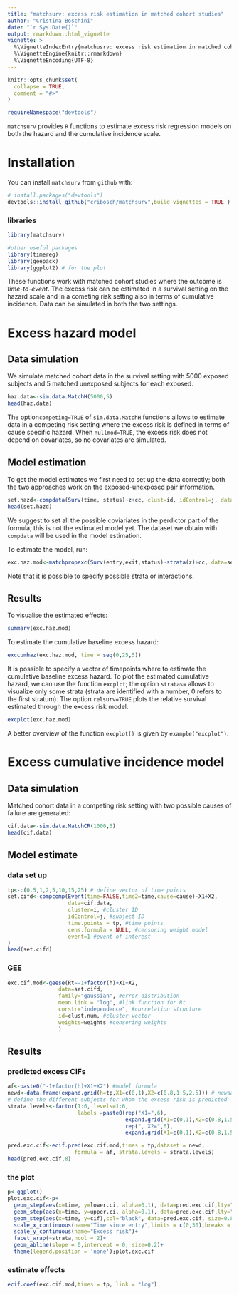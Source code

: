 ```yaml
---
title: "matchsurv: excess risk estimation in matched cohort studies"
author: "Cristina Boschini"
date: "`r Sys.Date()`"
output: rmarkdown::html_vignette
vignette: >
  %\VignetteIndexEntry{matchusrv: excess risk estimation in matched cohort studies}
  %\VignetteEngine{knitr::rmarkdown}
  %\VignetteEncoding{UTF-8}
---
```


```r
knitr::opts_chunk$set(
  collapse = TRUE,
  comment = "#>"
)

requireNamespace("devtools")
```

`matchsurv` provides  `R` functions to estimate excess risk regression models on both the hazard and the cumulative incidence scale. 

# Installation
You can install `matchsurv` from `github` with:

```r
# install.packages("devtools")
devtools::install_github("cribosch/matchsurv",build_vignettes = TRUE )
```

### libraries

```r
library(matchsurv)

#other useful packages 
library(timereg)
library(geepack)
library(ggplot2) # for the plot
```

These functions work with matched cohort studies where the outcome is *time-to-event*. The excess risk can be estimated in a survival setting on the hazard scale and in a cometing risk setting also in terms of cumulative incidence. Data can be simulated in both the two settings.

# Excess hazard model

## Data simulation

We simulate matched cohort data in the survival setting with 5000 exposed subjects and 5 matched unexposed subjects for each exposed. 

```r
haz.data<-sim.data.MatchH(5000,5)
head(haz.data)
```

The option`competing=TRUE` of `sim.data.MatchH` functions allows to estimate data in a competing risk setting where the excess risk is defined in terms of cause specific hazard. When `nullmod=TRUE`, the excess risk does not depend on covariates, so no covariates are simulated.  

## Model estimation

To get the model estimates we first need to set up the data correctly; both the two approaches work on the exposed-unexposed pair information. 

```r
set.hazd<-compdata(Surv(time, status)~z+cc, clust=id, idControl=j, data=haz.data)
head(set.hazd)
```

We suggest to set all the possible coviariates in the perdictor part of the formula; this is not the estimated model yet. The dataset we obtain with `compdata` will be used in the model estimation. 

To estimate the model, run:

```r

exc.haz.mod<-matchpropexc(Surv(entry,exit,status)~strata(z)+cc, data=set.hazd)

```

Note that it is possible to specify possible strata or interactions. 

## Results

To visualise the estimated effects:

```r

summary(exc.haz.mod)

```

To estimate the cumulative baseline excess hazard:

```r
exccumhaz(exc.haz.mod, time = seq(0,25,5))
```

It is possible to specify a vector of timepoints where to estimate the cumulative baseline excess hazard. 
To plot the estimated cumulative hazard, we can use the function `excplot`; the option `stratas=` allows to visualize only some strata (strata are identified with a number, 0 refers to the first stratum). The option `relsurv=TRUE` plots the relative survival estimated through the excess risk model. 

```r
excplot(exc.haz.mod)
```

A better overview of the function `excplot()` is given by `example("excplot")`.

# Excess cumulative incidence model 

## Data simulation

Matched cohort data in a competing risk setting with two possible causes of failure are generated:

```r

cif.data<-sim.data.MatchCR(1000,5)
head(cif.data)
```


## Model estimate

### data set up

```r
tp<-c(0.5,1,2,5,10,15,25) # define vector of time points
set.cifd<-compcomp(Event(time=FALSE,time2=time,cause=cause)~X1+X2,
                   data=cif.data,
                   cluster=i, #cluster ID
                   idControl=j, #subject ID
                   time.points = tp, #time points
                   cens.formula = NULL, #censoring weight model
                   event=1 #event of interest
)
head(set.cifd)
```


### GEE 

```r
exc.cif.mod<-geese(Rt~-1+factor(h)+X1+X2,
                data=set.cifd,
                family="gaussian", #error distribution
                mean.link = "log", #link function for Rt
                corstr="independence", #correlation structure
                id=clust.num, #cluster vector
                weights=weights #censoring weights
                )

```


## Results 

### predicted excess CIFs

```r

af<-paste0("-1+factor(h)+X1+X2") #model formula
newd<-data.frame(expand.grid(h=tp,X1=c(0,1),X2=c(0.8,1.5,2.5))) # newdata
# define the different subjects for whom the excess risk is predicted
strata.levels<-factor(1:6, levels=1:6, 
                      labels =paste0(rep("X1=",6),
                                     expand.grid(X1=c(0,1),X2=c(0.8,1.5,2.5))[,1],
                                     rep(", X2=",6),
                                     expand.grid(X1=c(0,1),X2=c(0.8,1.5,2.5))[,2]))

pred.exc.cif<-ecif.pred(exc.cif.mod,times = tp,dataset = newd, 
                     formula = af, strata.levels = strata.levels)
head(pred.exc.cif,8)

```


### the plot


```r
p<-ggplot()
plot.exc.cif<-p+
  geom_step(aes(x=time, y=lower.ci, alpha=0.1), data=pred.exc.cif,lty="dotted", size=0.7)+
  geom_step(aes(x=time, y=upper.ci, alpha=0.1), data=pred.exc.cif,lty="dotted", size=0.7)+
  geom_step(aes(x=time, y=cif),col="black", data=pred.exc.cif, size=0.8)+
  scale_x_continuous(name="Time since entry",limits = c(0,30),breaks = seq(0,30,5), labels=seq(5,35,5))+
  scale_y_continuous(name="Excess risk")+ 
  facet_wrap(~strata,ncol = 2)+
  geom_abline(slope = 0,intercept = 0, size=0.2)+
  theme(legend.position = 'none');plot.exc.cif
```

### estimate effects

```r

ecif.coef(exc.cif.mod,times = tp, link = "log")

```



<!-- ## model estimate (cause 2) ----- -->
<!-- set.data2<-compcomp(Event(time=FALSE,time2=time,cause=cause)~X1+X2, -->
<!--                 data=data, -->
<!--                 cluster=i, #cluster ID -->
<!--                 idControl=j, #subject ID -->
<!--                 time.points = tp, #time points -->
<!--                 cens.formula = NULL, #censoring weight model -->
<!--                 event=2 #event of interest -->
<!--                 ) -->

<!-- exc.mod2<-geese(Rt~-1+factor(h), #no covariate effects -->
<!--                 data=set.data2, -->
<!--                 family="gaussian", #error distribution -->
<!--                 mean.link = "log", #link function for Rt -->
<!--                 corstr="independence", #correlation structure -->
<!--                 id=clust.num, #cluster vector -->
<!--                 weights=weights #censoring weights -->
<!--                 ) -->

<!-- af<-paste0("-1+factor(h)") -->
<!-- newd<-data.frame(h=tp) #no covariates -->
<!-- pred.exc2<-ecif.pred(exc.mod2,times = tp,dataset = newd, -->
<!--                      formula = af) -->
<!-- head(pred.exc2,8) -->

<!-- p<-ggplot() -->
<!-- plot.exc2<-p+ -->
<!--   geom_step(aes(x=time, y=lower.ci, alpha=0.1), data=pred.exc2,lty="dotted", size=0.7)+ -->
<!--   geom_step(aes(x=time, y=upper.ci, alpha=0.1), data=pred.exc2,lty="dotted", size=0.7)+ -->
<!--   geom_step(aes(x=time, y=cif),col="black", data=pred.exc2, size=0.8)+ -->
<!--   scale_x_continuous(name="Time since entry",limits = c(0,30),breaks = seq(0,30,5), labels=seq(5,35,5))+ -->
<!--   scale_y_continuous(name="Excess risk")+  -->
<!--   geom_abline(slope = 0,intercept = 0, size=0.2)+ -->
<!--   theme(legend.position = 'none');plot.exc2 -->

